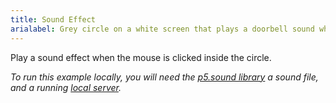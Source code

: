 ```yaml
---
title: Sound Effect
arialabel: Grey circle on a white screen that plays a doorbell sound when pressed on
---
```



<p>Play a sound effect when the mouse is clicked inside the circle.</p>
<p><em><span class="small"> To run this example locally, you will need the
<a href="http://p5js.org/reference/#/libraries/p5.sound">p5.sound library</a>
a sound file, and a running <a href="https://github.com/processing/p5.js/wiki/Local-server">local server</a>.</span></em></p>
